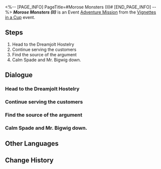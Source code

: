 <%-- [PAGE_INFO]
PageTitle=#Morose Monsters (II)#
[END_PAGE_INFO] --%>
{{Stub|Dialogue.}}
{{Mission Infobox
|id            = 8021102
|title         = 
|image         = <!--Mission Morose Monsters (II).png-->
|type          = Adventure
|event_name    = Vignettes in a Cup
|chapter       = Vignettes in a Cup
|requirements  = [[Adventure Mission]] ''[[Morose Monsters (I)]]'' completed
|summary       = <!--official mission summary from Fate's Atlas-->
|characters    = Mr. Bigwig; Siobhan; Spade; Trailblazer
|startLocation = [[Penacony]] - [[The Reverie (Dreamscape)]]
|world         = Penacony
|area          = The Reverie (Dreamscape)
|prev          = Morose Monsters (I)
|next          = Morose Monsters (III)
|rewards       = Trailblaze EXP*150; Stellar Jade*10; Traveler's Guide*4; Lost Crystal*3; Credit*30,000
}}
'''''Morose Monsters (II)''''' is an Event [[Adventure Mission]] from the [[Vignettes in a Cup]] event.

==Steps==
# Head to the Dreamjolt Hostelry
# Continue serving the customers
# Find the source of the argument
# Calm Spade and Mr. Bigwig down.

<!--
==Gameplay Notes==

--><!--
==Trial Character==

-->
==Dialogue==
{{Stub Dialogue}}

===Head to the Dreamjolt Hostelry{{subst:void|<!--802110201-->}}===
{{Mission Description|type=adventure|location=The Reverie (Dreamscape)|Siobhan, the manager of Dreamjolt Hostelry, offered you an assignment to temporarily take over the job of drinksmith.<br />Time to get back in business.}}
{{Dialogue Start}}
:{{tx}}
{{Dialogue End}}

===Continue serving the customers{{subst:void|<!--802110202-->}}===
{{Mission Description|type=adventure|location=The Reverie (Dreamscape)|update|Siobhan, the manager of Dreamjolt Hostelry, offered you an assignment to temporarily take over the job of drinksmith.<br />Let's continue serving the customers.}}
{{Dialogue Start}}
:{{tx}}
{{Dialogue End}}

===Find the source of the argument{{subst:void|<!--802110203-->}}===
{{Mission Description|type=adventure|location=The Reverie (Dreamscape)|update|Siobhan, the manager of Dreamjolt Hostelry, offered you an assignment to temporarily take over the job of drinksmith.<br />It appears there's an argument going on in the lounge. What's happening?}}
{{Dialogue Start}}
:{{tx}}
{{Dialogue End}}

===Calm Spade and Mr. Bigwig down.{{subst:void|<!--802110208-->}}===
{{Mission Description|type=adventure|location=The Reverie (Dreamscape)|update|Siobhan, the manager of Dreamjolt Hostelry, offers you an assignment to temporarily take over the job of drinksmith.<br />Spade smashed Mr. Bigwig's radio, but neither thought they were at fault. Listen to what each of them has to say.}}
{{Dialogue Start}}
:{{tx}}
{{Dialogue End}}

==Other Languages==
{{Other Languages
|en   = Morose Monsters (II)
|zhs  = 忧伤的怪物们·其二
|zht  = 憂傷的怪物們•其二
|ja   = 悲しき化け物たち・2
|ko   = 우울한 몬스터들•2
|es   = Monstruos melancólicos&nbsp;II
|fr   = Monstres moroses (II)
|ru   = Опечаленные монстры II
|th   = เหล่ามอนสเตอร์ที่เศร้าโศก 2
|vi   = Quái Vật Buồn 2
|de   = Melancholische Monster (Teil 2)
|id   = Para Monster yang Bersedih 2
|pt   = Monstros Taciturnos (II)
}}

==Change History==
{{Change History|2.1}}
